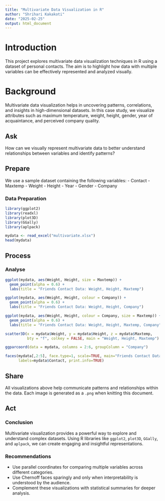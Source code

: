 ```yaml
---
title: "Multivariate Data Visualization in R"
author: "Shrihari Kakakoti"
date: "2025-02-25"
output: html_document
---
```


# Introduction

This project explores multivariate data visualization techniques in R using a dataset of personal contacts. The aim is to highlight how data with multiple variables can be effectively represented and analyzed visually.

# Background

Multivariate data visualization helps in uncovering patterns, correlations, and insights in high-dimensional datasets. In this case study, we visualize attributes such as maximum temperature, weight, height, gender, year of acquaintance, and perceived company quality.

## Ask

How can we visually represent multivariate data to better understand relationships between variables and identify patterns?

## Prepare

We use a sample dataset containing the following variables:
- Contact
- Maxtemp
- Weight
- Height
- Year
- Gender
- Company

### Data Preparation

```r
library(ggplot2)
library(readxl)
library(plot3D)
library(GGally)
library(aplpack)
```

```r
mydata <- read_excel("multivariate.xlsx")
head(mydata)
```

## Process

### Analyse

```r
ggplot(mydata, aes(Weight, Height, size = Maxtemp)) + 
  geom_point(alpha = 0.6) + 
  labs(title = "Friends Contact Data: Weight, Height, Maxtemp")
```

```r
ggplot(mydata, aes(Weight, Height, colour = Company)) + 
  geom_point(alpha = 0.6) + 
  labs(title = "Friends Contact Data: Weight, Height, Company")
```

```r
ggplot(mydata, aes(Weight, Height, colour = Company, size = Maxtemp)) + 
  geom_point(alpha = 0.6) + 
  labs(title = "Friends Contact Data: Weight, Height, Maxtemp, Company")
```

```r
scatter3D(x = mydata$Weight, y = mydata$Height, z = mydata$Maxtemp, 
          bty = "f", colkey = FALSE, main = "Weight, Height, Maxtemp")
```

```r
ggparcoord(data = mydata, columns = 2:6, groupColumn = "Company")
```

```r
faces(mydata[,2:5], face.type=1, scale=TRUE, main="Friends Contact Data Set", 
      labels=mydata$Contact, print.info=TRUE)
```

## Share

All visualizations above help communicate patterns and relationships within the data. Each image is generated as a `.png` when knitting this document.

## Act

### Conclusion

Multivariate visualization provides a powerful way to explore and understand complex datasets. Using R libraries like `ggplot2`, `plot3D`, `GGally`, and `aplpack`, we can create engaging and insightful representations.

### Recommendations

- Use parallel coordinates for comparing multiple variables across different categories.
- Use Chernoff faces sparingly and only when interpretability is understood by the audience.
- Complement these visualizations with statistical summaries for deeper analysis.
